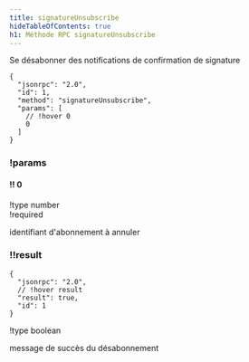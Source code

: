 ```yaml
---
title: signatureUnsubscribe
hideTableOfContents: true
h1: Méthode RPC signatureUnsubscribe
---
```


Se désabonner des notifications de confirmation de signature

<APIMethod>

```jsonc !!request
{
  "jsonrpc": "2.0",
  "id": 1,
  "method": "signatureUnsubscribe",
  "params": [
    // !hover 0
    0
  ]
}
```

### !params

#### !! 0

!type number  
!required

identifiant d'abonnement à annuler

### !!result

```jsonc !response
{
  "jsonrpc": "2.0",
  // !hover result
  "result": true,
  "id": 1
}
```

!type boolean

message de succès du désabonnement

</APIMethod>

